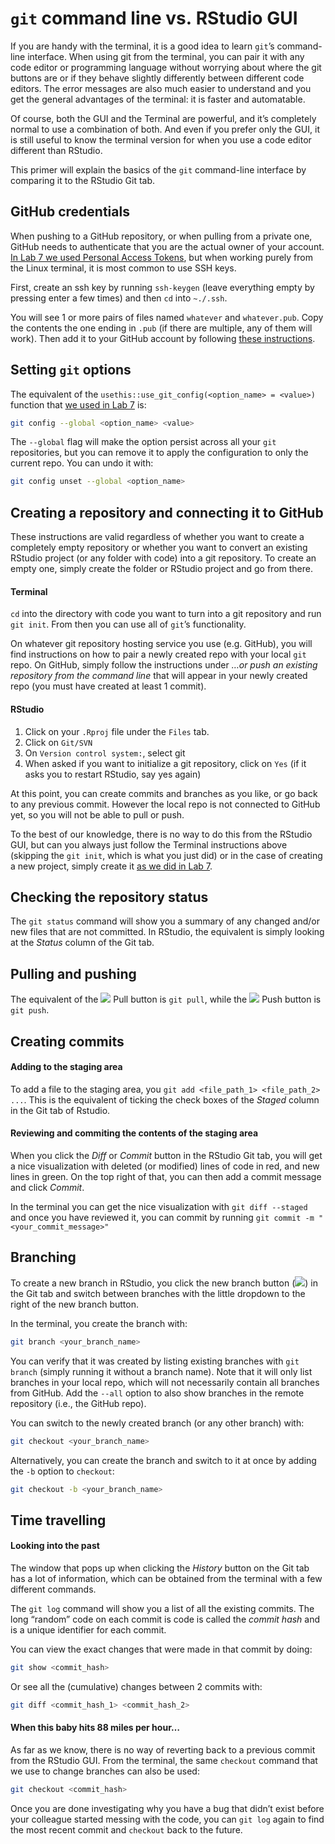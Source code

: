 # `git` command line vs. RStudio GUI {.unnumbered}

If you are handy with the terminal, it is a good idea to learn `git`'s command-line interface. When using git from the 
terminal, you can pair it with any code editor or programming language without worrying about where the git buttons are 
or if they behave slightly differently between different code editors. The error messages are also much easier to understand 
and you get the general advantages of the terminal: it is faster and automatable.

Of course, both the GUI and the Terminal are powerful, and it's completely normal to use a combination of both. And even if you
prefer only the GUI, it is still useful to know the terminal version for when you use a code editor different than RStudio.

This primer will explain the basics of the `git` command-line interface by comparing it to the RStudio Git tab.

## GitHub credentials

When pushing to a GitHub repository, or when pulling from a private one, GitHub needs to authenticate that you are the actual owner of
your account. [In Lab 7 we used Personal Access Tokens](lab07.qmd#setting-up-your-credentials-and-personal-access-token), but when working 
purely from the Linux terminal, it is most common to use SSH keys.

First, create an ssh key by running `ssh-keygen` (leave everything empty by pressing enter a few times) and then `cd` into `~./.ssh`.

You will see 1 or more pairs of files named `whatever` and `whatever.pub`. Copy the contents the one ending in `.pub` (if there are multiple, 
any of them will work). Then add it to your GitHub account by following [these instructions](https://docs.github.com/en/authentication/connecting-to-github-with-ssh/adding-a-new-ssh-key-to-your-github-account#adding-a-new-ssh-key-to-your-account).

## Setting `git` options

The equivalent of the `usethis::use_git_config(<option_name> = <value>)` function that [we used in Lab 7](lab07.qmd#setting-up-gits-pull-strategy) is:

```bash
git config --global <option_name> <value>
```

The `--global` flag will make the option persist across all your `git` repositories, but you can remove it to apply the configuration
to only the current repo. You can undo it with:

```bash
git config unset --global <option_name>
```

## Creating a repository and connecting it to GitHub

These instructions are valid regardless of whether you want to create a completely empty repository or whether you want 
to convert an existing RStudio project (or any folder with code) into a git repository. To create an empty one, simply
create the folder or RStudio project and go from there.

#### Terminal

`cd` into the directory with code you want to turn into a git repository and run `git init`. From then you
can use all of `git`'s functionality.

On whatever git repository hosting service you use (e.g. GitHub), you will find instructions on how to pair a newly 
created repo with your local `git` repo. On GitHub, simply follow the instructions under *…or push an existing repository 
from the command line* that will appear in your newly created repo (you must have created at least 1 commit).

#### RStudio

1. Click on your `.Rproj` file under the `Files` tab.
1. Click on `Git/SVN`
1. On `Version control system:`, select git
1. When asked if you want to initialize a git repository, click on `Yes` (if it asks you to restart RStudio, say yes again)

At this point, you can create commits and branches as you like, or go back to any previous commit. However the local repo is 
not connected to GitHub yet, so you will not be able to pull or push.

To the best of our knowledge, there is no way to do this from the RStudio GUI, but can you always just follow the Terminal 
instructions above (skipping the `git init`, which is what you just did) or in the case of creating a new project, simply 
create it [as we did in Lab 7](lab07.qmd#creating-the-repository).


## Checking the repository status

The `git status` command will show you a summary of any changed and/or new files that are not committed. In RStudio, the equivalent
is simply looking at the *Status* column of the Git tab.

## Pulling and pushing

The equivalent of the ![](images/pull.png) Pull button is `git pull`, while the ![](images/push.png) Push button is `git push`.

## Creating commits

#### Adding to the staging area

To add a file to the staging area, you `git add <file_path_1> <file_path_2> ...`. This is the equivalent of ticking the check 
boxes of the *Staged* column in the Git tab of Rstudio.

#### Reviewing and commiting the contents of the staging area

When you click the *Diff* or *Commit* button in the RStudio Git tab, you will get a nice visualization with deleted (or modified)
lines of code in red, and new lines in green. On the top right of that, you can then add a commit message and click *Commit*.

In the terminal you can get the nice visualization with `git diff --staged` and once you have reviewed it, you can commit by running
`git commit -m "<your_commit_message>"`

## Branching

To create a new branch in RStudio, you click the new branch button (![](images/git_new_branch.png)) in the Git tab and switch between 
branches with the little dropdown to the right of the new branch button. 

In the terminal, you create the branch with:

```bash
git branch <your_branch_name>
```

You can verify that it was created by listing existing branches with `git branch` (simply running it without a branch name). Note that 
it will only list branches in your local repo, which will not necessarily contain all branches from GitHub. Add the `--all` option to 
also show branches in the remote repository (i.e., the GitHub repo).

You can switch to the newly created branch (or any other branch) with: 

```bash
git checkout <your_branch_name>
```

Alternatively, you can create the branch and switch to it at once by adding the `-b` option to `checkout`: 

```bash
git checkout -b <your_branch_name>
```

## Time travelling

#### Looking into the past

The window that pops up when clicking the *History* button on the Git tab has a lot of information, which can be obtained from the
terminal with a few different commands.

The `git log` command will show you a list of all the existing commits. The long "random" code on each commit is code is called 
the *commit hash* and is a unique identifier for each commit.

You can view the exact changes that were made in that commit by doing:

```bash
git show <commit_hash>
``` 

Or see all the (cumulative) changes between 2 commits with:

```bash
git diff <commit_hash_1> <commit_hash_2>
```

#### When this baby hits 88 miles per hour...

As far as we know, there is no way of reverting back to a previous commit from the RStudio GUI. From the terminal, the same `checkout` 
command that we use to change branches can also be used:

```bash
git checkout <commit_hash>
```

Once you are done investigating why you have a bug that didn't exist before your colleague started messing with the code, you can
`git log` again to find the most recent commit and `checkout` back to the future.
